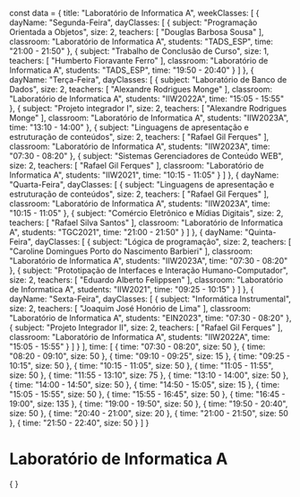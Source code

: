 const data = {
  title: "Laboratório de Informatica A",
  weekClasses: [
    {
      dayName: "Segunda-Feira",
      dayClasses: [
        {
          subject: "Programação Orientada a Objetos",
          size: 2,
          teachers: [
            "Douglas Barbosa Sousa"
          ],
          classroom: "Laboratório de Informatica A",
          students: "TADS_ESP",
          time: "21:00 - 21:50"
        },
        {
          subject: "Trabalho de Conclusão de Curso",
          size: 1,
          teachers: [
            "Humberto Fioravante Ferro"
          ],
          classroom: "Laboratório de Informatica A",
          students: "TADS_ESP",
          time: "19:50 - 20:40"
        }
      ]
    },
    {
      dayName: "Terça-Feira",
      dayClasses: [
        {
          subject: "Laboratório de Banco de Dados",
          size: 2,
          teachers: [
            "Alexandre Rodrigues Monge"
          ],
          classroom: "Laboratório de Informatica A",
          students: "IIW2022A",
          time: "15:05 - 15:55"
        },
        {
          subject: "Projeto integrador I",
          size: 2,
          teachers: [
            "Alexandre Rodrigues Monge"
          ],
          classroom: "Laboratório de Informatica A",
          students: "IIW2023A",
          time: "13:10 - 14:00"
        },
        {
          subject: "Linguagens de apresentação e estruturação de conteúdos",
          size: 2,
          teachers: [
            "Rafael Gil Ferques"
          ],
          classroom: "Laboratório de Informatica A",
          students: "IIW2023A",
          time: "07:30 - 08:20"
        },
        {
          subject: "Sistemas Gerenciadores de Conteúdo WEB",
          size: 2,
          teachers: [
            "Rafael Gil Ferques"
          ],
          classroom: "Laboratório de Informatica A",
          students: "IIW2021",
          time: "10:15 - 11:05"
        }
      ]
    },
    {
      dayName: "Quarta-Feira",
      dayClasses: [
        {
          subject: "Linguagens de apresentação e estruturação de conteúdos",
          size: 2,
          teachers: [
            "Rafael Gil Ferques"
          ],
          classroom: "Laboratório de Informatica A",
          students: "IIW2023A",
          time: "10:15 - 11:05"
        },
        {
          subject: "Comércio Eletrônico e Mídias Digitais",
          size: 2,
          teachers: [
            "Rafael Silva Santos"
          ],
          classroom: "Laboratório de Informatica A",
          students: "TGC2021",
          time: "21:00 - 21:50"
        }
      ]
    },
    {
      dayName: "Quinta-Feira",
      dayClasses: [
        {
          subject: "Lógica de programação",
          size: 2,
          teachers: [
            "Caroline Domingues Porto do Nascimento Barbieri"
          ],
          classroom: "Laboratório de Informatica A",
          students: "IIW2023A",
          time: "07:30 - 08:20"
        },
        {
          subject: "Prototipação de Interfaces e Interação Humano-Computador",
          size: 2,
          teachers: [
            "Eduardo Alberto Felippsen"
          ],
          classroom: "Laboratório de Informatica A",
          students: "IIW2021",
          time: "09:25 - 10:15"
        }
      ]
    },
    {
      dayName: "Sexta-Feira",
      dayClasses: [
        {
          subject: "Informática Instrumental",
          size: 2,
          teachers: [
            "Joaquim José Honório de Lima"
          ],
          classroom: "Laboratório de Informatica A",
          students: "EIN2023",
          time: "07:30 - 08:20"
        },
        {
          subject: "Projeto Integrador II",
          size: 2,
          teachers: [
            "Rafael Gil Ferques"
          ],
          classroom: "Laboratório de Informatica A",
          students: "IIW2022A",
          time: "15:05 - 15:55"
        }
      ]
    }
  ],
  time: [
    {
      time: "07:30 - 08:20",
      size: 50
    },
    {
      time: "08:20 - 09:10",
      size: 50
    },
    {
      time: "09:10 - 09:25",
      size: 15
    },
    {
      time: "09:25 - 10:15",
      size: 50
    },
    {
      time: "10:15 - 11:05",
      size: 50
    },
    {
      time: "11:05 - 11:55",
      size: 50
    },
    {
      time: "11:55 - 13:10",
      size: 75
    },
    {
      time: "13:10 - 14:00",
      size: 50
    },
    {
      time: "14:00 - 14:50",
      size: 50
    },
    {
      time: "14:50 - 15:05",
      size: 15
    },
    {
      time: "15:05 - 15:55",
      size: 50
    },
    {
      time: "15:55 - 16:45",
      size: 50
    },
    {
      time: "16:45 - 19:00",
      size: 135
    },
    {
      time: "19:00 - 19:50",
      size: 50
    },
    {
      time: "19:50 - 20:40",
      size: 50
    },
    {
      time: "20:40 - 21:00",
      size: 20
    },
    {
      time: "21:00 - 21:50",
      size: 50
    },
    {
      time: "21:50 - 22:40",
      size: 50
    }
  ]
}

# Laboratório de Informatica A

<div>
    {
        <Grid
            title={data.title} 
            weekClasses={data.weekClasses} 
            time={data.time}
        />
    }
</div>